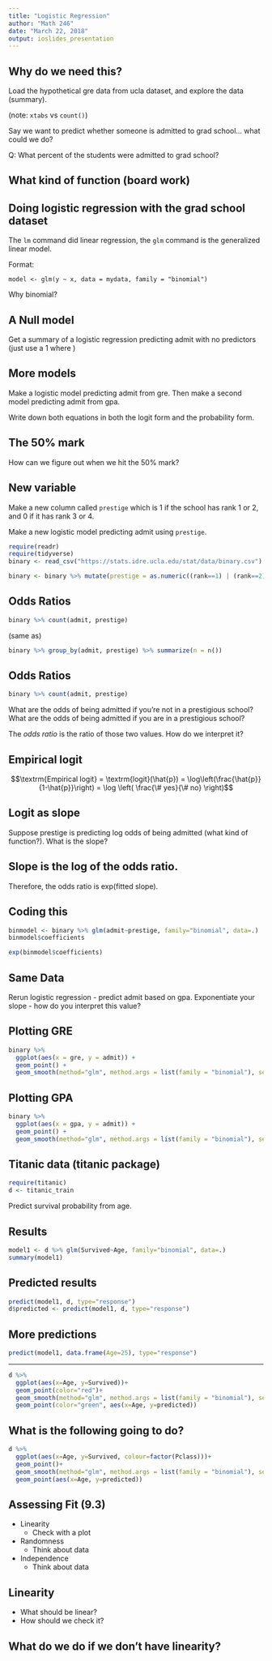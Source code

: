 ```yaml
---
title: "Logistic Regression"
author: "Math 246"
date: "March 22, 2018"
output: ioslides_presentation
---
```


## Why do we need this?

Load the hypothetical gre data from ucla dataset, and explore the data (summary).

(note: `xtabs` vs `count()`)

Say we want to predict whether someone is admitted to grad school... what could we do?

Q: What percent of the students were admitted to grad school?

## What kind of function (board work)

## Doing logistic regression with the grad school dataset

The `lm` command did linear regression, the `glm` command is the generalized linear model.

Format:

`model <- glm(y ~ x, data = mydata, family = "binomial")`

Why binomial?

## A Null model

Get a summary of a logistic regression predicting admit with no predictors (just use a 1 where )

## More models

Make a logistic model predicting admit from gre. Then make a second model predicting admit from gpa.

Write down both equations in both the logit form and the probability form. 

## The 50% mark

How can we figure out when we hit the 50% mark?

## New variable

Make a new column called `prestige` which is 1 if the school has rank 1 or 2, and 0 if it has rank 3 or 4.

Make a new logistic model predicting admit using `prestige`.

```r
require(readr)
require(tidyverse)
binary <- read_csv("https://stats.idre.ucla.edu/stat/data/binary.csv")
```

```r
binary <- binary %>% mutate(prestige = as.numeric((rank==1) | (rank==2)))
```


## Odds Ratios

```r
binary %>% count(admit, prestige)
```

(same as)

```r
binary %>% group_by(admit, prestige) %>% summarize(n = n())
```

## Odds Ratios

```r
binary %>% count(admit, prestige)
```

What are the odds of being admitted if you're not in a prestigious school? What are the odds of being admitted if you are in a prestigious school?

The *odds ratio* is the ratio of those two values. How do we interpret it?

## Empirical logit

$$\textrm{Empirical logit} = \textrm{logit}(\hat{p}) = \log\left(\frac{\hat{p}}{1-\hat{p}}\right) = \log \left( \frac{\# yes}{\# no} \right)$$

## Logit as slope

Suppose prestige is predicting log odds of being admitted (what kind of function?). What is the slope?

## Slope is the log of the odds ratio.

Therefore, the odds ratio is exp(fitted slope).

## Coding this

```r
binmodel <- binary %>% glm(admit~prestige, family="binomial", data=.)
binmodel$coefficients
```

```r
exp(binmodel$coefficients)
```

## Same Data

Rerun logistic regression - predict admit based on gpa. Exponentiate your slope - how do you interpret this value?

## Plotting GRE {.smaller}

```r
binary %>% 
  ggplot(aes(x = gre, y = admit)) + 
  geom_point() +
  geom_smooth(method="glm", method.args = list(family = "binomial"), se=FALSE)
```

## Plotting GPA {.smaller}

```r
binary %>% 
  ggplot(aes(x = gpa, y = admit)) + 
  geom_point() +
  geom_smooth(method="glm", method.args = list(family = "binomial"), se=FALSE)
```

## Titanic data (titanic package)

```r
require(titanic)
d <- titanic_train
```

Predict survival probability from age.

## Results

```r
model1 <- d %>% glm(Survived~Age, family="binomial", data=.)
summary(model1)
```

## Predicted results

```r
predict(model1, d, type="response")
d$predicted <- predict(model1, d, type="response")
```

## More predictions

```r
predict(model1, data.frame(Age=25), type="response")
```

---

```r
d %>% 
  ggplot(aes(x=Age, y=Survived))+
  geom_point(color="red")+
  geom_smooth(method="glm", method.args = list(family = "binomial"), se=FALSE)+
  geom_point(color="green", aes(x=Age, y=predicted))
```

## What is the following going to do?

```r
d %>% 
  ggplot(aes(x=Age, y=Survived, colour=factor(Pclass)))+
  geom_point()+
  geom_smooth(method="glm", method.args = list(family = "binomial"), se=FALSE)+
  geom_point(aes(x=Age, y=predicted))
```

## Assessing Fit (9.3)

* Linearity
  * Check with a plot
* Randomness
  * Think about data
* Independence
  * Think about data
  
## Linearity

* What should be linear?
* How should we check it?

## What do we do if we don't have linearity?